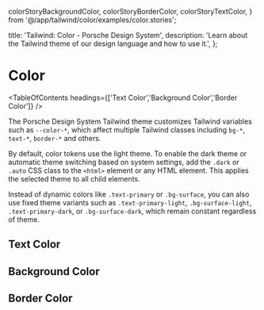   colorStoryBackgroundColor,
  colorStoryBorderColor,
  colorStoryTextColor,
} from '@/app/tailwind/color/examples/color.stories';

  title: 'Tailwind: Color - Porsche Design System',
  description: 'Learn about the Tailwind theme of our design language and how to use it.',
};

# Color

<TableOfContents headings={['Text Color','Background Color','Border Color']} />

The Porsche Design System Tailwind theme customizes Tailwind variables such as `--color-*`, which affect multiple
Tailwind classes including `bg-*`, `text-*`, `border-*` and others.

By default, color tokens use the light theme. To enable the dark theme or automatic theme switching based on system
settings, add the `.dark` or `.auto` CSS class to the `<html>` element or any HTML element. This applies the selected
theme to all child elements.

Instead of dynamic colors like `.text-primary` or `.bg-surface`, you can also use fixed theme variants such as
`.text-primary-light`, `.bg-surface-light`, `.text-primary-dark`, or `.bg-surface-dark`, which remain constant
regardless of theme.

## Text Color

<ComponentStory story={colorStoryTextColor} />

## Background Color

<ComponentStory story={colorStoryBackgroundColor} />

## Border Color

<ComponentStory story={colorStoryBorderColor} />
